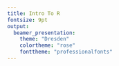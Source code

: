 ```yaml
---
title: Intro To R
fontsize: 9pt
output:
  beamer_presentation:
    theme: "Dresden"
    colortheme: "rose"
    fonttheme: "professionalfonts"
---
```

